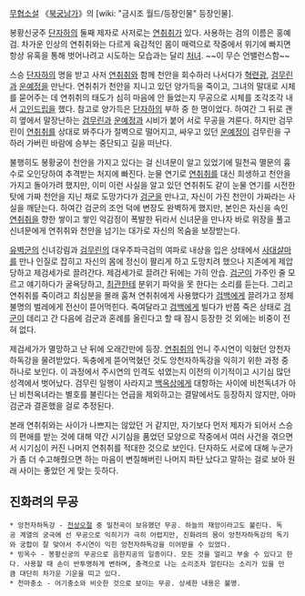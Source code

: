 [[무협소설]] 《[[북궁남가]]》의 [wiki: "금시조 월드/등장인물" 등장인물].

봉황신궁주 [[단자하]]의 둘째 제자로 사저로는 [[연취취]]가 있다. 사용하는 검의 이름은 홍예검. 차가운 인상의 연취취와는 다르게 육감적인 몸이 매력으로 작중에서 위기에 빠지면 항상 유혹을 통해 벗어나려고 시도하는 모습과는 달리 [[처녀]]. ~~이 무슨 언밸런스함~~

스승 [[단자하]]의 명을 받고 사저 [[연취취]]와 함께 천안을 회수하러 나서다가 [[혁련광]], [[검무린]]과 [[운예정]]을 만난다. 연취취가 천안을 지니고 있던 양가득을 죽이고, 그녀의 말대로 시체를 묻어주는 데 연취취의 태도가 심히 마음에 안 들었는지 무공으로 시체를 조각조각 내서 [[고인드립]]을 했다. 참고로 양가득은 [[단자하]]의 부하 중 한 명이었다. 하여간 그 뒤로 괜히 옆에서 말장난하는 [[검무린]]과 [[운예정]]과 시비가 붙어 서로 무공을 겨룬다. 하지만 검무린이 [[연취취]]를 상대로 봐주다가 절벽으로 떨어지고, 싸우고 있던 [[운예정]]이 검무린을 구하러 가버린 바람에 승부는 중단되고 길을 떠난다.

불행히도 봉황궁이 천안을 가지고 있다는 걸 신녀문이 알고 있었기에 밀천곡 멸문의 흉수로 오인당하여 추격받는 처지에 빠진다. 눈물 연기로 [[연취취]]를 대신 희생하고 천안을 가지고 돌아가려 했지만, 이미 이런 사실을 알고 있던 연취취도 같이 눈물 연기를 시전한 탓에 가짜 천안을 지닌 채로 도망가다가 [[검군]]을 만나고, 자신이 가진 천안이 가짜라는 사실을 깨닫는다. 하여간 검군의 조언 덕에 변장도 완벽하게 했지만, 본인은 자신을 속인 [[연취취]]을 향한 쌓이고 쌓인 악감정이 폭발한 뒤라서 신녀문을 만나자 바로 위장을 풀고 신녀문에게 연취취와 천안을 넘기는 대가로 자신의 목숨을 보장받는다. 

[[유벽군]]의 신녀강림과 [[검무린]]의 대우주파극검의 여파로 내상을 입은 상태에서 [[사대살마]]를 만나 인질로 잡히고 자신의 몸에 정신이 팔리게 하고 도망치려 했으나 지존에게 제압당하고 제검세가로 끌려간다. 제검세가로 끌려간 뒤에는 가히 안습. [[검군]]이 가주인 줄 모르고 얘기하다가 굴욕당하고, [[최관]]한테 분위기 파악을 못 한다는 소리를 듣는다. 그리고 연취취를 죽이려고 최심분을 몰래 훔쳐 연취취에게 사용했다가 [[검백]]에게 끌려가고 정체불명의 벌레에게 전신이 뜯어먹힌다. 죽여달라고 [[검백]]에게 빌다가 반쯤 죽은 상태로 [[검군]]이 데리고 간 다음에 검군과 혼례를 올린다고 할 때 잠시 등장한 것 외에는 비중이 전혀 없다.

제검세가가 멸망하고 난 뒤에 오래간만에 등장. [[연취취]]의 언니 주시연이 익혔던 앙천자하독강을 물려받았다. 독충에게 뜯어먹혔던 것도 앙천자하독강을 익히기 위한 과정 중 하나로 보인다. 이 과정에서 주시연의 인격도 섞였는지 이전의 이기적이고 시기심 많던 성격에서 벗어났다. 검무린 일행이 사라지고 [[백옥상]]에게 대항하는 사이에 비천독녀가 아닌 비천옥녀라는 별호를 불린다는 언급을 제외하고는 결말에서도 등장하지 않지만, 아마 검군과 결혼했을 걸로 추정된다.

본래 연취취와는 사이가 나쁘지는 않았던 거 같지만, 자기보다 먼저 제자가 되어서 스승의 편애를 받는 것에 대해 약간 시기심을 품었던 모양으로 작중에서 여러 사건을 겪으면서 시기심이 커진 나머지 연취취를 적대한 것으로 보인다. 단자하도 서로에 대해 누군가가 좀 더 수고해줬으면 하는 마음이 변질해버린 나머지 파탄 났다고 말하는 걸로 보아 원래 사이는 좋았던 게 맞는 듯하다.
== 진화려의 무공 ==
 * 앙천자하독강 - [[천상오절]] 중 밀천곡이 보유했던 무공. 하늘의 재앙이라고도 불린다. 독공 계열의 궁극에 선 무공으로 익히기가 극히 어렵지만, 진화려의 몸이 앙천자하독강의 독기와 궁합이 잘 맞아서 주시연이 익힌 앙천자하독강을 이어받을 수 있었다.
 * 빙옥수 - 봉황신궁의 무공으로 음한지공의 일종이다. 모든 것을 얼리고 부술 수 있다고 한다. 사용할 때 손이 반투명하게 변하며, 충격으로 나는 소리조차 얼린다는 소리가 있을 만큼 대단히 차가운 기운을 띠고 있다.
 * 천마충소 - 어기충소와 비슷한 것으로 보이는 무공. 상세한 내용은 불명.

